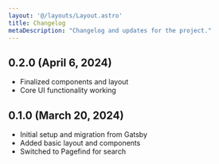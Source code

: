 ```yaml
---
layout: '@/layouts/Layout.astro'
title: Changelog
metaDescription: "Changelog and updates for the project."
---
```


## 0.2.0 (April 6, 2024)

- Finalized components and layout
- Core UI functionality working

## 0.1.0 (March 20, 2024)

- Initial setup and migration from Gatsby
- Added basic layout and components
- Switched to Pagefind for search